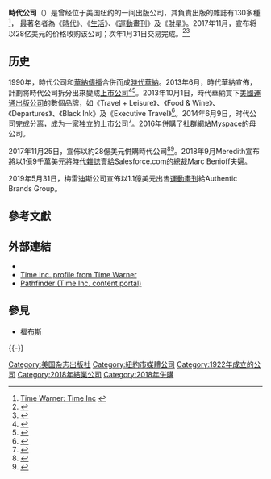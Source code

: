 {{Infobox publisher
| image        = [[File:Time_Inc._logo.svg|225px]]
| status       = [[上市公司|上市公司]]
| traded_as    = {{NYSE was|TIME}}
| parent       =
| founded      = {{Start date and age|1922|11|28}}
| founder      = [[Henry_Luce|Henry Luce]]<br>[[Briton_Hadden|Briton Hadden]]
| successor    =
| country      = 
| headquarters = {{USA}}[[紐約市|紐約市]]
| distribution =
| keypeople    = Joseph A. Ripp（執行董事）<br>Rich Battista（總裁兼CEO）<ref>{{cite web |url = http://variety.com/2016/digital/news/rich-battista-time-inc-ceo-1201859077/ |title=Rich Battista Named Time Inc. CEO As Joe Ripp Steps Aside for Health Reasons |first=Todd|last=Spangler|date=September 13, 2016|publisher=}}</ref>
| publications = {{End date and age|2018|1|31}}
| fate         = 被[[梅雷迪斯公司|梅雷迪斯公司]]收购
| url          = {{URL|http://www.timeinc.com/}}
}}

'''時代公司'''（{{lang-en|Time Inc.}}）是曾经位于美国纽约的一间出版公司，其負責出版的雜誌有130多種<ref>[http://timewarner.com/corp/businesses/detail/time_inc/ Time Warner: Time Inc<!-- Bot generated title -->] {{webarchive|url=https://web.archive.org/web/20080723143812/http://timewarner.com/corp/businesses/detail/time_inc/ |date=2008-07-23 }}</ref>， 最著名者為《[[時代_(雜誌)|時代]]》、《[[生活_(雜誌)|生活]]》、《[[運動畫刊|運動畫刊]]》及《[[財星_(雜誌)|財星]]》。2017年11月，{{link-en|梅雷迪斯公司|Meredith Corporation}}宣布将以28亿美元的价格收购该公司；次年1月31日交易完成。<ref name="meredithpr">{{cite press release |url=http://meredith.mediaroom.com/index.php?s=2311&item=137161 |title=Meredith Corporation Announces Completion Of Time Inc. Acquisition And Reports Fiscal 2018 Second Quarter And First Half Results |date=January 31, 2018 |publisher=Meredith Corporation |accessdate=February 10, 2018 |archive-date=2018-02-04 |archive-url=https://web.archive.org/web/20180204084323/http://meredith.mediaroom.com/index.php?s=2311&item=137161 |dead-url=no }}</ref><ref name="wwd">{{cite journal |url=http://wwd.com/business-news/media/time-inc-first-day-meredith-corp-more-changes-to-come-11134819/ |title=Time Inc., Now Meredith and More Changes to Come |date=February 1, 2018 |last=Hays |first=Kali |journal=[[Women's_Wear_Daily|Women's Wear Daily]] |accessdate=February 10, 2018 |archive-date=2018-02-08 |archive-url=https://web.archive.org/web/20180208164733/http://wwd.com/business-news/media/time-inc-first-day-meredith-corp-more-changes-to-come-11134819/ |dead-url=no }}</ref>

==历史==
1990年，時代公司和[[華納傳播|華納傳播]]合併而成[[時代華納|時代華納]]。2013年6月，時代華納宣佈，計劃將時代公司拆分出來變成[[上市公司|上市公司]]<ref>{{Cite news|url=https://www.ithome.com.tw/node/79126|title=時代華納宣布將拆分獨立Time Inc雜誌業務|author=陳曉莉|date=2013-03-07|work=|publisher=電週文化|newspaper=iThome|accessdate=2018-01-01|archive-date=2021-02-23|archive-url=https://web.archive.org/web/20210223055235/https://www.ithome.com.tw/node/79126|dead-url=no}}</ref><ref>{{cite web | last = Lieberman | first = David, Financial Editor | url = http://www.deadline.com/2013/03/time-warner-publishing-magazines-spin-off/ | title = Time Warner plans to spin off Time Inc | publisher = [[Deadline.com|Deadline.com]] | date = 6 March 2013 | accessdate = 20 April 2013 | archive-date = 2014-03-10 | archive-url = https://web.archive.org/web/20140310112719/http://www.deadline.com/2013/03/time-warner-publishing-magazines-spin-off/ | dead-url = no }}</ref>。2013年10月1日，時代華納買下[[美國運通出版公司|美國運通出版公司]]的數個品牌，如《Travel + Leisure》、《Food & Wine》、《Departures》、《Black Ink》及《Executive Travel》<ref>{{cite web|title=Media It's Official: Time Inc. Buys AmEx's Food & Wine, Travel & Leisure Magazines|url=http://adage.com/article/media/time-buys-amex-s-food-wine-travel-leisure/244065/|work=Ad Age|publisher=Crain Communications|accessdate=11 October 2013|archive-date=2013-10-12|archive-url=https://web.archive.org/web/20131012104625/http://adage.com/article/media/time-buys-amex-s-food-wine-travel-leisure/244065/|dead-url=no}}</ref>。2014年6月9日，时代公司完成分离，成为一家独立的上市公司<ref name="twx">{{cite news|url=http://www.deadline.com/2014/06/time-inc-and-time-warner-shares-slip-as-magazine-company-goes-public/|title=Time Inc Shares Slip As Magazine Company Goes Public|last=Lieberman|first=David|date=2014-06-09|work=[[Deadline.com|Deadline.com]]|publisher=[[Penske_Media_Corporation|Penske Media Corporation]]|accessdate=2014-07-28|archive-date=2014-07-14|archive-url=https://web.archive.org/web/20140714213718/http://www.deadline.com/2014/06/time-inc-and-time-warner-shares-slip-as-magazine-company-goes-public/|dead-url=no}}</ref>。2016年併購了社群網站[[Myspace|Myspace]]的母公司。

2017年11月25日，{{link-en|梅雷迪斯公司|Meredith Corporation}}宣佈以約28億美元併購時代公司<ref>{{Cite news|url=https://www.nytimes.com/2017/11/26/business/dealbook/time-inc-meredith-corporation-koch-brothers.html|title=Time Inc. Sells Itself to Meredith Corp., Backed by Koch Brothers|last1=Ember|first1=Sydney|date=2017-11-26|work=|last2=Sorkin|first2=Andrew Ross|newspaper=The New York Times|accessdate=2018-01-01|language=en-US|archive-date=2017-11-26|archive-url=https://web.archive.org/web/20171126222514/https://www.nytimes.com/2017/11/26/business/dealbook/time-inc-meredith-corporation-koch-brothers.html|dead-url=no}}</ref><ref>{{cite news|url=https://tw.appledaily.com/international/daily/20171128/37858082|title=時代840億賣給梅雷迪思|author=陳怡妏|date=2017-11-28|newspaper=蘋果日報|accessdate=2018-01-01|archive-date=2020-06-06|archive-url=https://web.archive.org/web/20200606124533/https://tw.appledaily.com/international/daily/20171128/37858082|dead-url=no}}</ref>。2018年9月Meredith宣布將以1億9千萬美元將[[時代雜誌|時代雜誌]]賣給Salesforce.com的總裁Marc Benioff夫婦。

2019年5月31日，梅雷迪斯公司宣佈以1.1億美元出售[[運動畫刊|運動畫刊]]給Authentic Brands Group。

== 參考文獻==
{{Reflist}}

== 外部連結 ==
{{Wikisource author|Time Inc.}}
* {{Official website|http://timeinc.com }}
* [https://web.archive.org/web/20080723143812/http://timewarner.com/corp/businesses/detail/time_inc/ Time Inc. profile from Time Warner]
* [https://web.archive.org/web/20080516031713/http://www.pathfinder.com/ Pathfinder (Time Inc. content portal)]

== 參見 ==
{{Portal|美国}}
* [[福布斯|福布斯]]

{{-}}
{{时代公司}}

{{DEFAULTSORT:Time Incorporation}}
[[Category:美国杂志出版社|Category:美国杂志出版社]]
[[Category:紐約市媒體公司|Category:紐約市媒體公司]]
[[Category:1922年成立的公司|Category:1922年成立的公司]]
[[Category:2018年結業公司|Category:2018年結業公司]]
[[Category:2018年併購|Category:2018年併購]]